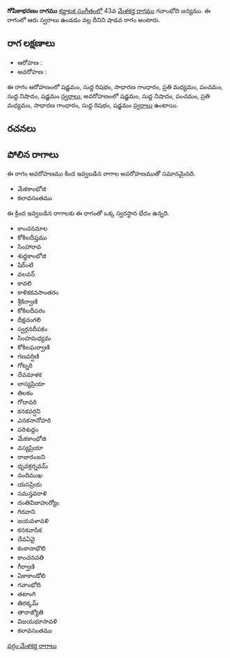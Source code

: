 {{Infobox ragam
	| name          	= గోపికాభరణం
	| synonym	    	= 
	| mela          	= 
	| chakra        	= 
	| janaka        	= 
	| type          	= శాడవ
	| arohanam      	= {{svaraC|S|R1|G2|M2|P|N1|S'}} 
	| avarohanam    	= {{svaraC|S'|N1|P|M2|G2|R1|S}}
	| jeeva         	=
	| chhaya        	=
	| nyasa         	=
	| vishesha      	= 
	| equivalent  		= 
}}
{{కర్ణాటక సంగీత రాగాలు}}
'''గోపికాభరణం రాగము''' [[కర్ణాటక సంగీతం]]లో 43వ [[మేళకర్త రాగము]] గవాంభోది జన్యము.  ఈ రాగంలో ఆరు స్వరాలు ఉండడం వల్ల దీనిని షాడవ రాగం అంటారు.


==రాగ లక్షణాలు==


* ఆరోహణ : {{svaraC|S|R1|G2|M2|P|N1|S'}} 
* అవరోహణ : {{svaraC|S'|N1|P|M2|G2|R1|S}}

ఈ రాగం ఆరోహణంలో షడ్జమం, సుద్ద రిషభం, సాధారణ గాంధారం, ప్రతి మధ్యమం, పంచమం, సుద్ద నిషాదం, షడ్జమం [[స్వరాలు]], అవరోహణంలో షడ్జమం, సుద్ద నిషాదం, పంచమం, ప్రతి మధ్యమం, సాధారణ గాంధారం, సుద్ద రిషభం, షడ్జమం [[స్వరాలు]] ఉంటాయి.

==రచనలు==



==పోలిన రాగాలు==
ఈ రాగం అవరోహణము కింద ఇవ్వబడిన రాగాల అవరోహణముతో సమానమైనది.
* మేకకాంభోజి
* కలావసంతము

ఈ క్రింద ఇవ్వబడిన రాగాలకు ఈ రాగంతో ఒక్క స్వరస్థాన భేదం ఉన్నది.
* కాంచనమాల
* కోకిలదీప్తము
* సింహారావ
* శుధ్ధకాంభోజి
* షిర్ంటి
* వలవన్
* కావలి
* కాళికకవసాంతరం
* శ్రీకిర్వాణి
* కోకిలదీపరం
* దీక్షచంగలి
* స్వర్గనదీపకం
* సింహమధ్యమ
* కోకిలఘర్వాణి
* గణవర్షిణి
* గోట్నరి
* దేవమాళక
* లాస్యప్రియా
* తిలకం
* గోదావరి
* కనకవర్షని
* ఎనకనానోహరి
* పరిశుద్దం
* మేకకాంభోజి
* వస్యప్రియా
* రాజారంజని
* ధృవక్రర్నవమ్
* నందిముఖ
* యసప్రియ
* సమస్తవరాళి
* దంతివిజాహుర్యోం
* గిరవాని
* జయవళావళి
* కనకవాసిక
* దేవఏవై
* కంకానాభౌలి
* కాంచనవతి
* గీర్వాణి
* ఏకాకాండోలి
* గవాంభోది
* తటాంగి
* తిరక్కమ్
* తారాజ్యోతి
* విజయభూసావళి
* కలావసంతము



[[వర్గం:మేళకర్త రాగాలు]]